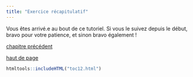 ```yaml
---
title: "Exercice récapitulatif"
---
```


::: {.row}

::: {.content .col-xs-12 .col-sm-8 .col-md-9}

Vous êtes arrivé.e au bout de ce tutoriel. Si vous le suivez depuis le début, bravo pour votre patience, et sinon bravo également !

[chapitre précédent](12_03_classif.html)

[haut de page](#wrap)

:::

```r
htmltools::includeHTML("toc12.html")
```

:::

